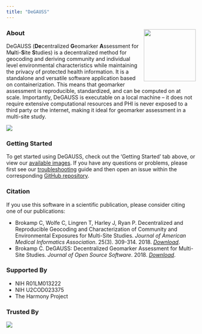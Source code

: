 ```yaml
---
title: "DeGAUSS"
---
```


### About <a href='https://degauss-org.github.io'><img src='figs/degauss_hex.png' align="right" height="138.5" /></a>

DeGAUSS (**De**centralized **G**eomarker **A**ssessment for M**u**lti-**S**ite **S**tudies) is a decentralized method for geocoding and deriving community and individual level environmental characteristics while maintaining the privacy of protected health information. It is a standalone and versatile software application based on containerization.  This means that geomarker assessment is reproducible, standardized, and can be computed on at scale. Importantly, DeGAUSS is executable on a local machine -- it does not require extensive computational resources and PHI is never exposed to a third party or the internet, making it ideal for geomarker assessment in a multi-site study. 

<img src='figs/degauss_multisite_study-degauss_flow.png'/>

### Getting Started

To get started using DeGAUSS, check out the 'Getting Started' tab above, or view our [available images](https://degauss.org/available_images). If you have any questions or problems, please first see our [troubleshooting](https://degauss.org/troubleshooting) guide and then open an issue within the corresponding [GitHub repository](https://github.com/degauss-org).

### Citation

If you use this software in a scientific publication, please consider citing one of our publications:

- Brokamp C, Wolfe C, Lingren T, Harley J, Ryan P. Decentralized and Reproducible Geocoding and Characterization of Community and Environmental Exposures for Multi-Site Studies. *Journal of American Medical Informatics Association*. 25(3). 309-314. 2018. [*Download*](https://colebrokamp-website.s3.amazonaws.com/publications/Brokamp_JAMIA_2017.pdf).
- Brokamp C. DeGAUSS: Decentralized Geomarker Assessment for Multi-Site Studies. *Journal of Open Source Software*. 2018. [*Download*](https://colebrokamp-website.s3.amazonaws.com/publications/Brokamp_JOSS_2018.pdf).

### Supported By

- NIH R01LM013222
- NIH U2COD023375
- The Harmony Project

### Trusted By 

<img src='figs/trusted_by.png'/>
